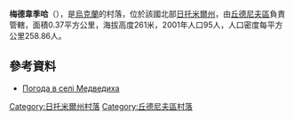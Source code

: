 {{no footnotes|time=2016-06-24T15:21:08+00:00}}
{{orphan|time=2016-06-24T15:21:08+00:00}}
{{coord|49|53|12|N|28|13|48|E|scale:30000|display=title}}

'''梅德韋季哈'''（{{lang-uk|Медведиха}}），是[[烏克蘭|烏克蘭]]的村落，位於該國北部[[日托米爾州|日托米爾州]]，由[[丘德尼夫區|丘德尼夫區]]負責管轄，面積0.37平方公里，海拔高度261米，2001年人口95人，人口密度每平方公里258.86人。

==參考資料== 
* [http://weather.in.ua/ua/zhitomirskaja/15315 Погода в селі Медведиха] {{Wayback|url=http://weather.in.ua/ua/zhitomirskaja/15315 |date=20160305080435 }}

{{DEFAULTSORT:Медведиха}}
[[Category:日托米爾州村落|Category:日托米爾州村落]]
[[Category:丘德尼夫區村落|Category:丘德尼夫區村落]]


{{烏克蘭小作品}}